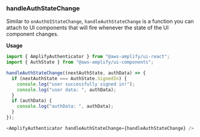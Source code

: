 ### handleAuthStateChange

Similar to `onAuthUIStateChange`, `handleAuthStateChange` is a function you can attach to UI components that will fire whenever the state of the UI component changes.

**Usage**

```js
import { AmplifyAuthenticator } from "@aws-amplify/ui-react";
import { AuthState } from "@aws-amplify/ui-components";

handleAuthStateChange((nextAuthState, authData) => {
  if (nextAuthState === AuthState.SignedIn) {
    console.log("user successfully signed in!");
    console.log("user data: ", authData);
  }
  if (authData) {
    console.log("authData: ", authData);
  }
});

<AmplifyAuthenticator handleAuthStateChange={handleAuthStateChange} />
```